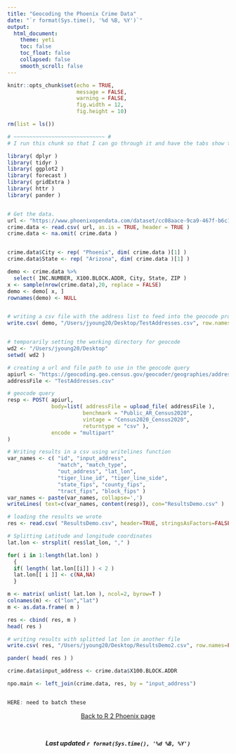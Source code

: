 ```yaml
---
title: "Geocoding the Phoenix Crime Data"
date: "`r format(Sys.time(), '%d %B, %Y')`"
output: 
  html_document:
    theme: yeti
    toc: false
    toc_float: false
    collapsed: false
    smooth_scroll: false
---
```


```r

knitr::opts_chunk$set(echo = TRUE, 
                      message = FALSE, 
                      warning = FALSE, 
                      fig.width = 12, 
                      fig.height = 10)

rm(list = ls())

```


```r

# ~~~~~~~~~~~~~~~~~~~~~~~~~~~~~ #
# I run this chunk so that I can go through it and have the tabs show the code.

library( dplyr )
library( tidyr )
library( ggplot2 )
library( forecast )
library( gridExtra )
library( httr )
library( pander )


# Get the data.
url <- "https://www.phoenixopendata.com/dataset/cc08aace-9ca9-467f-b6c1-f0879ab1a358/resource/0ce3411a-2fc6-4302-a33f-167f68608a20/download/crimestat.csv"
crime.data <- read.csv( url, as.is = TRUE, header = TRUE )
crime.data <- na.omit( crime.data )


crime.data$City <- rep( "Phoenix", dim( crime.data )[1] )
crime.data$State <- rep( "Arizona", dim( crime.data )[1] )

demo <- crime.data %>% 
  select( INC.NUMBER, X100.BLOCK.ADDR, City, State, ZIP )
x <- sample(nrow(crime.data),20, replace = FALSE)
demo <- demo[ x, ]
rownames(demo) <- NULL


# writing a csv file with the address list to feed into the geocode process
write.csv( demo, "/Users/jyoung20/Desktop/TestAddresses.csv", row.names = FALSE )


# temporarily setting the working directory for geocode
wd2 <- "/Users/jyoung20/Desktop"
setwd( wd2 )

# creating a url and file path to use in the geocode query
apiurl <- "https://geocoding.geo.census.gov/geocoder/geographies/addressbatch"
addressFile <- "TestAddresses.csv"

# geocode query
resp <- POST( apiurl, 
              body=list( addressFile = upload_file( addressFile ), 
                        benchmark = "Public_AR_Census2020",
                        vintage = "Census2020_Census2020",
                        returntype = "csv" ), 
              encode = "multipart" 
)

# Writing results in a csv using writelines function
var_names <- c( "id", "input_address", 
                "match", "match_type", 
                "out_address", "lat_lon", 
                "tiger_line_id", "tiger_line_side", 
                "state_fips", "county_fips", 
                "tract_fips", "block_fips" )
var_names <- paste(var_names, collapse=',')
writeLines( text=c(var_names, content(resp)), con="ResultsDemo.csv" )

# loading the results we wrote
res <- read.csv( "ResultsDemo.csv", header=TRUE, stringsAsFactors=FALSE, colClasses="character" )

# Splitting Latitude and longitude coordinates
lat.lon <- strsplit( res$lat_lon, "," )

for( i in 1:length(lat.lon) )
  {
  if( length( lat.lon[[i]] ) < 2 )
  lat.lon[[ i ]] <- c(NA,NA) 
  }

m <- matrix( unlist( lat.lon ), ncol=2, byrow=T )
colnames(m) <- c("lon","lat")
m <- as.data.frame( m )

res <- cbind( res, m )
head( res )

# writing results with splitted lat lon in another file
write.csv( res, "/Users/jyoung20/Desktop/ResultsDemo2.csv", row.names=FALSE )

pander( head( res ) ) 

crime.data$input_address <- crime.data$X100.BLOCK.ADDR

npo.main <- left_join(crime.data, res, by = "input_address")


HERE: need to batch these

```





<p align="center">
[Back to R 2 Phoenix page](https://jacobtnyoung.github.io/R2PhX/)
</p>

<br>

<p align="center">
***Last updated `r format(Sys.time(), '%d %B, %Y')`***
</p>

<br>